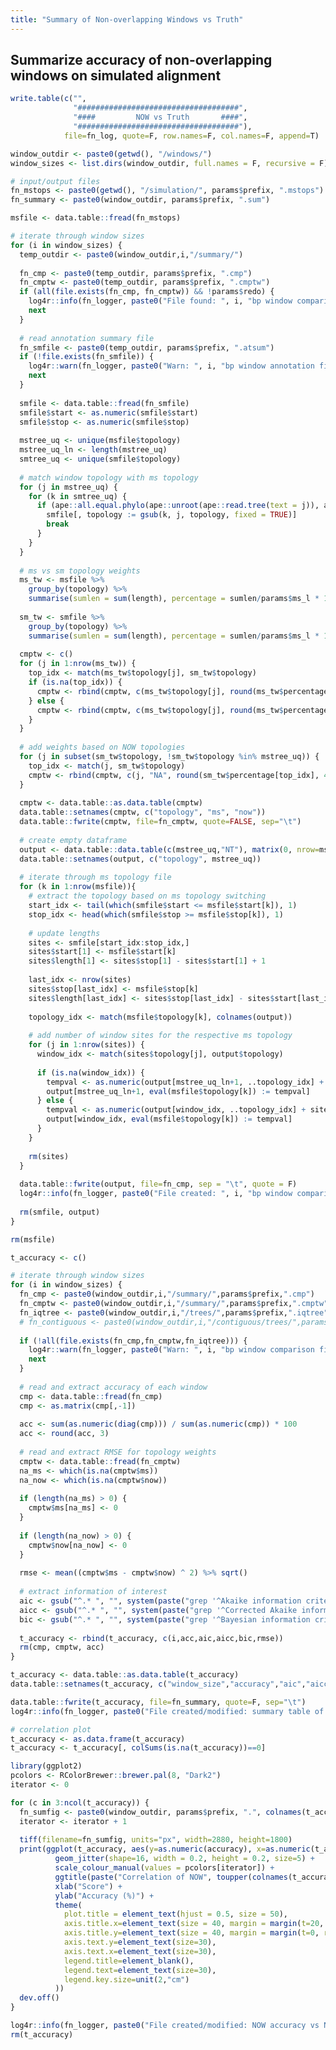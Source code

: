 ```yaml
---
title: "Summary of Non-overlapping Windows vs Truth"
---
```


## Summarize accuracy of non-overlapping windows on simulated alignment
```r
write.table(c("",
              "####################################",
              "####         NOW vs Truth       ####",
              "####################################"),
            file=fn_log, quote=F, row.names=F, col.names=F, append=T)

window_outdir <- paste0(getwd(), "/windows/")
window_sizes <- list.dirs(window_outdir, full.names = F, recursive = F)

# input/output files
fn_mstops <- paste0(getwd(), "/simulation/", params$prefix, ".mstops")
fn_summary <- paste0(window_outdir, params$prefix, ".sum")
```

```r
msfile <- data.table::fread(fn_mstops)

# iterate through window sizes
for (i in window_sizes) {
  temp_outdir <- paste0(window_outdir,i,"/summary/")
  
  fn_cmp <- paste0(temp_outdir, params$prefix, ".cmp")
  fn_cmptw <- paste0(temp_outdir, params$prefix, ".cmptw")
  if (all(file.exists(fn_cmp, fn_cmptw)) && !params$redo) {
    log4r::info(fn_logger, paste0("File found: ", i, "bp window comparison file."))
    next
  }
  
  # read annotation summary file
  fn_smfile <- paste0(temp_outdir, params$prefix, ".atsum")
  if (!file.exists(fn_smfile)) {
    log4r::warn(fn_logger, paste0("Warn: ", i, "bp window annotation file not found. Skipped."))
    next
  }
  
  smfile <- data.table::fread(fn_smfile)
  smfile$start <- as.numeric(smfile$start)
  smfile$stop <- as.numeric(smfile$stop)
  
  mstree_uq <- unique(msfile$topology)
  mstree_uq_ln <- length(mstree_uq)
  smtree_uq <- unique(smfile$topology)
  
  # match window topology with ms topology
  for (j in mstree_uq) {
    for (k in smtree_uq) {
      if (ape::all.equal.phylo(ape::unroot(ape::read.tree(text = j)), ape::read.tree(text = k))) {
        smfile[, topology := gsub(k, j, topology, fixed = TRUE)]
        break
      }
    }
  }
  
  # ms vs sm topology weights
  ms_tw <- msfile %>%
    group_by(topology) %>%
    summarise(sumlen = sum(length), percentage = sumlen/params$ms_l * 100)
  
  sm_tw <- smfile %>%
    group_by(topology) %>%
    summarise(sumlen = sum(length), percentage = sumlen/params$ms_l * 100)
  
  cmptw <- c()
  for (j in 1:nrow(ms_tw)) {
    top_idx <- match(ms_tw$topology[j], sm_tw$topology)
    if (is.na(top_idx)) {
      cmptw <- rbind(cmptw, c(ms_tw$topology[j], round(ms_tw$percentage[j], 4), "NA"))
    } else {
      cmptw <- rbind(cmptw, c(ms_tw$topology[j], round(ms_tw$percentage[j], 4), round(sm_tw$percentage[top_idx], 4)))
    }
  }
  
  # add weights based on NOW topologies
  for (j in subset(sm_tw$topology, !sm_tw$topology %in% mstree_uq)) {
    top_idx <- match(j, sm_tw$topology)
    cmptw <- rbind(cmptw, c(j, "NA", round(sm_tw$percentage[top_idx], 4)))
  }
  
  cmptw <- data.table::as.data.table(cmptw)
  data.table::setnames(cmptw, c("topology", "ms", "now"))
  data.table::fwrite(cmptw, file=fn_cmptw, quote=FALSE, sep="\t")
  
  # create empty dataframe
  output <- data.table::data.table(c(mstree_uq,"NT"), matrix(0, nrow=mstree_uq_ln+1, ncol=mstree_uq_ln))
  data.table::setnames(output, c("topology", mstree_uq))
  
  # iterate through ms topology file
  for (k in 1:nrow(msfile)){
    # extract the topology based on ms topology switching
    start_idx <- tail(which(smfile$start <= msfile$start[k]), 1)
    stop_idx <- head(which(smfile$stop >= msfile$stop[k]), 1)
    
    # update lengths
    sites <- smfile[start_idx:stop_idx,]
    sites$start[1] <- msfile$start[k]
    sites$length[1] <- sites$stop[1] - sites$start[1] + 1
    
    last_idx <- nrow(sites)
    sites$stop[last_idx] <- msfile$stop[k]
    sites$length[last_idx] <- sites$stop[last_idx] - sites$start[last_idx] + 1
    
    topology_idx <- match(msfile$topology[k], colnames(output))
    
    # add number of window sites for the respective ms topology
    for (j in 1:nrow(sites)) {
      window_idx <- match(sites$topology[j], output$topology)
      
      if (is.na(window_idx)) {
        tempval <- as.numeric(output[mstree_uq_ln+1, ..topology_idx] + sites$length[j])
        output[mstree_uq_ln+1, eval(msfile$topology[k]) := tempval]
      } else {
        tempval <- as.numeric(output[window_idx, ..topology_idx] + sites$length[j])
        output[window_idx, eval(msfile$topology[k]) := tempval]
      }
    }
    
    rm(sites)
  }
  
  data.table::fwrite(output, file=fn_cmp, sep = "\t", quote = F)
  log4r::info(fn_logger, paste0("File created: ", i, "bp window comparison files (", params$prefix, ".cmp)."))
  
  rm(smfile, output)
}

rm(msfile)
```

```r
t_accuracy <- c()

# iterate through window sizes
for (i in window_sizes) {
  fn_cmp <- paste0(window_outdir,i,"/summary/",params$prefix,".cmp")
  fn_cmptw <- paste0(window_outdir,i,"/summary/",params$prefix,".cmptw")
  fn_iqtree <- paste0(window_outdir,i,"/trees/",params$prefix,".iqtree")
  # fn_contiguous <- paste0(window_outdir,i,"/contiguous/trees/",params$prefix,".iqtree")
  
  if (!all(file.exists(fn_cmp,fn_cmptw,fn_iqtree))) {
    log4r::warn(fn_logger, paste0("Warn: ", i, "bp window comparison file not found. Skipped."))
    next
  }
  
  # read and extract accuracy of each window
  cmp <- data.table::fread(fn_cmp)
  cmp <- as.matrix(cmp[,-1])
  
  acc <- sum(as.numeric(diag(cmp))) / sum(as.numeric(cmp)) * 100
  acc <- round(acc, 3)
  
  # read and extract RMSE for topology weights
  cmptw <- data.table::fread(fn_cmptw)
  na_ms <- which(is.na(cmptw$ms))
  na_now <- which(is.na(cmptw$now))
  
  if (length(na_ms) > 0) {
    cmptw$ms[na_ms] <- 0
  }
  
  if (length(na_now) > 0) {
    cmptw$now[na_now] <- 0
  }
  
  rmse <- mean((cmptw$ms - cmptw$now) ^ 2) %>% sqrt()
  
  # extract information of interest
  aic <- gsub("^.* ", "", system(paste("grep '^Akaike information criterion'",fn_iqtree), intern = T))
  aicc <- gsub("^.* ", "", system(paste("grep '^Corrected Akaike information criterion'",fn_iqtree), intern = T))
  bic <- gsub("^.* ", "", system(paste("grep '^Bayesian information criterion'",fn_iqtree), intern = T))
  
  t_accuracy <- rbind(t_accuracy, c(i,acc,aic,aicc,bic,rmse))
  rm(cmp, cmptw, acc)
}

t_accuracy <- data.table::as.data.table(t_accuracy)
data.table::setnames(t_accuracy, c("window_size","accuracy","aic","aicc","bic","rmse"))

data.table::fwrite(t_accuracy, file=fn_summary, quote=F, sep="\t")
log4r::info(fn_logger, paste0("File created/modified: summary table of NOW and ms (", params$prefix, ".sum)."))

# correlation plot
t_accuracy <- as.data.frame(t_accuracy)
t_accuracy <- t_accuracy[, colSums(is.na(t_accuracy))==0]

library(ggplot2)
pcolors <- RColorBrewer::brewer.pal(8, "Dark2")
iterator <- 0

for (c in 3:ncol(t_accuracy)) {
  fn_sumfig <- paste0(window_outdir, params$prefix, ".", colnames(t_accuracy)[c],".tiff")
  iterator <- iterator + 1
  
  tiff(filename=fn_sumfig, units="px", width=2880, height=1800)
  print(ggplot(t_accuracy, aes(y=as.numeric(accuracy), x=as.numeric(t_accuracy[,c]), ymin=0, ymax=100)) + 
          geom_jitter(shape=16, width = 0.2, height = 0.2, size=5) +
          scale_colour_manual(values = pcolors[iterator]) +
          ggtitle(paste("Correlation of NOW", toupper(colnames(t_accuracy)[c]), "and Accuracy")) + 
          xlab("Score") +
          ylab("Accuracy (%)") +
          theme(
            plot.title = element_text(hjust = 0.5, size = 50),
            axis.title.x=element_text(size = 40, margin = margin(t=20, r=0, b=0, l=0)),
            axis.title.y=element_text(size = 40, margin = margin(t=0, r=20, b=0, l=0)),
            axis.text.y=element_text(size=30),
            axis.text.x=element_text(size=30),
            legend.title=element_blank(),
            legend.text=element_text(size=30),
            legend.key.size=unit(2,"cm")
          ))
  dev.off()
}

log4r::info(fn_logger, paste0("File created/modified: NOW accuracy vs NOW IC correlation plots."))
rm(t_accuracy)
```
